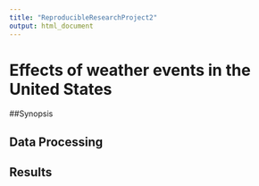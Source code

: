 ```yaml
---
title: "ReproducibleResearchProject2"
output: html_document
---
```

# Effects of weather events in the United States  

##Synopsis  

## Data Processing  

## Results  

